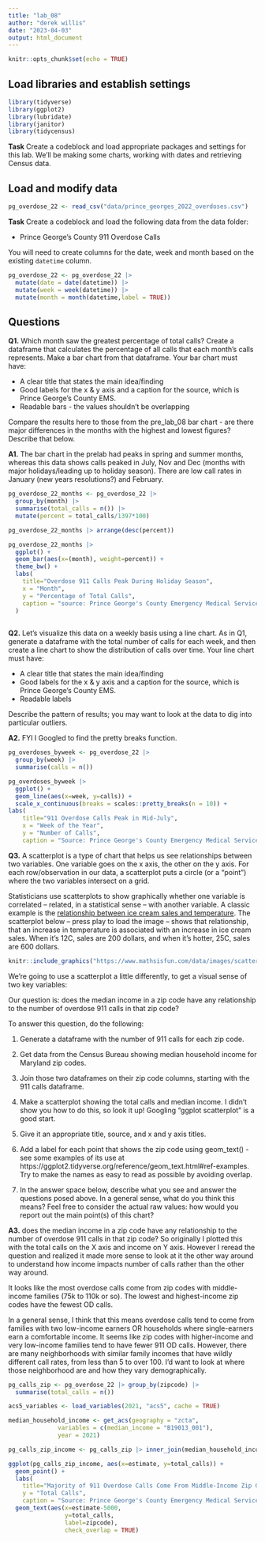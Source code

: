 ```yaml
---
title: "lab_08"
author: "derek willis"
date: "2023-04-03"
output: html_document
---
```


```r
knitr::opts_chunk$set(echo = TRUE)
```

## Load libraries and establish settings

```r
library(tidyverse)
library(ggplot2)
library(lubridate)
library(janitor)
library(tidycensus)
```


**Task** Create a codeblock and load appropriate packages and settings for this lab. We'll be making some charts, working with dates and retrieving Census data.

## Load and modify data

```r
pg_overdose_22 <- read_csv("data/prince_georges_2022_overdoses.csv")
```

**Task** Create a codeblock and load the following data from the data folder:

* Prince George's County 911 Overdose Calls

You will need to create columns for the date, week and month based on the existing `datetime` column.

```r
pg_overdose_22 <- pg_overdose_22 |> 
  mutate(date = date(datetime)) |>
  mutate(week = week(datetime)) |>
  mutate(month = month(datetime,label = TRUE))
```


## Questions 

**Q1.** Which month saw the greatest percentage of total calls? Create a dataframe that calculates the percentage of all calls that each month's calls represents. Make a bar chart from that dataframe. Your bar chart must have:

* A clear title that states the main idea/finding
* Good labels for the x & y axis and a caption for the source, which is Prince George's County EMS.
* Readable bars - the values shouldn't be overlapping

Compare the results here to those from the pre_lab_08 bar chart - are there major differences in the months with the highest and lowest figures? Describe that below.

**A1.** 
The bar chart in the prelab had peaks in spring and summer months, whereas this data shows calls peaked in July, Nov and Dec (months with major holidays/leading up to holiday season). There are low call rates in January (new years resolutions?) and February.

```r
pg_overdose_22_months <- pg_overdose_22 |>
  group_by(month) |>
  summarise(total_calls = n()) |>
  mutate(percent = total_calls/1397*100)

pg_overdose_22_months |> arrange(desc(percent))

pg_overdose_22_months |>
  ggplot() +
  geom_bar(aes(x=(month), weight=percent)) +
  theme_bw() +
  labs(
    title="Overdose 911 Calls Peak During Holiday Season",
    x = "Month",
    y = "Percentage of Total Calls",
    caption = "source: Prince George's County Emergency Medical Services" 
  )
  
```

**Q2.** Let's visualize this data on a weekly basis using a line chart. As in Q1, generate a dataframe with the total number of calls for each week, and then create a line chart to show the distribution of calls over time. Your line chart must have:

* A clear title that states the main idea/finding
* Good labels for the x & y axis and a caption for the source, which is Prince George's County EMS.
* Readable labels

Describe the pattern of results; you may want to look at the data to dig into particular outliers.

**A2.** FYI I Googled to find the pretty breaks function.


```r
pg_overdoses_byweek <- pg_overdose_22 |>
  group_by(week) |>
  summarise(calls = n())

pg_overdoses_byweek |> 
  ggplot() + 
  geom_line(aes(x=week, y=calls)) +
  scale_x_continuous(breaks = scales::pretty_breaks(n = 10)) +
labs(
    title="911 Overdose Calls Peak in Mid-July",
    x = "Week of the Year",
    y = "Number of Calls",
    caption = "Source: Prince George's County Emergency Medical Services")
```

**Q3.**  A scatterplot is a type of chart that helps us see relationships between two variables. One variable goes on the x axis, the other on the y axis.  For each row/observation in our data, a scatterplot puts a circle (or a "point") where the two variables intersect on a grid. 

Statisticians use scatterplots to show graphically whether one variable is correlated -- related, in a statistical sense -- with another variable.  A classic example is the [relationship between ice cream sales and temperature](https://www.mathsisfun.com/data/scatter-xy-plots.html). The scatterplot below -- press play to load the image -- shows that relationship, that an increase in temperature is associated with an increase in ice cream sales. When it's 12C, sales are 200 dollars, and when it's hotter, 25C, sales are 600 dollars.

```r
knitr::include_graphics("https://www.mathsisfun.com/data/images/scatter-ice-cream1.svg")
```

We're going to use a scatterplot a little differently, to get a visual sense of two key variables: 

Our question is: does the median income in a zip code have any relationship to the number of overdose 911 calls in that zip code?

To answer this question, do the following:

1. Generate a dataframe with the number of 911 calls for each zip code.
2. Get data from the Census Bureau showing median household income for Maryland zip codes.
3. Join those two dataframes on their zip code columns, starting with the 911 calls dataframe.
4. Make a scatterplot showing the total calls and median income. I didn't show you how to do this, so look it up! Googling "ggplot scatterplot" is a good start.
5. Give it an appropriate title, source, and x and y axis titles.
6. Add a label for each point that shows the zip code using geom_text() - see some examples of its use at https://ggplot2.tidyverse.org/reference/geom_text.html#ref-examples. Try to make the names as easy to read as possible by avoiding overlap.

7. In the answer space below, describe what you see and answer the questions posed above. In a general sense, what do you think this means? Feel free to consider the actual raw values: how would you report out the main point(s) of this chart?

**A3.**
does the median income in a zip code have any relationship to the number of overdose 911 calls in that zip code?
So originally I plotted this with the total calls on the X axis and income on Y axis. However I reread the question and realized it made more sense to look at it the other way around to understand how income impacts number of calls rather than the other way around.

It looks like the most overdose calls come from zip codes with middle-income families (75k to 110k or so). The lowest and highest-income zip codes have the fewest OD calls.

In a general sense, I think that this means overdose calls tend to come from families with two low-income earners OR households where single-earners earn a comfortable income. It seems like zip codes with higher-income and very low-income families tend to have fewer 911 OD calls. However, there are many neighborhoods with similar family incomes that have wildly different call rates, from less than 5 to over 100. I'd want to look at where those neighborhood are and how they vary demographically.

```r
pg_calls_zip <- pg_overdose_22 |> group_by(zipcode) |>
  summarise(total_calls = n())

acs5_variables <- load_variables(2021, "acs5", cache = TRUE)

median_household_income <- get_acs(geography = "zcta",
              variables = c(median_income = "B19013_001"),
              year = 2021)

pg_calls_zip_income <- pg_calls_zip |> inner_join(median_household_income, join_by("zipcode"=="GEOID"))

ggplot(pg_calls_zip_income, aes(x=estimate, y=total_calls)) + 
  geom_point() +
  labs(
    title="Majority of 911 Overdose Calls Come From Middle-Income Zip Codes",
    y = "Total Calls",
    caption = "Source: Prince George's County Emergency Medical Services and Census Data") +
  geom_text(aes(x=estimate-5000, 
                y=total_calls, 
                label=zipcode),
                check_overlap = TRUE)


```
